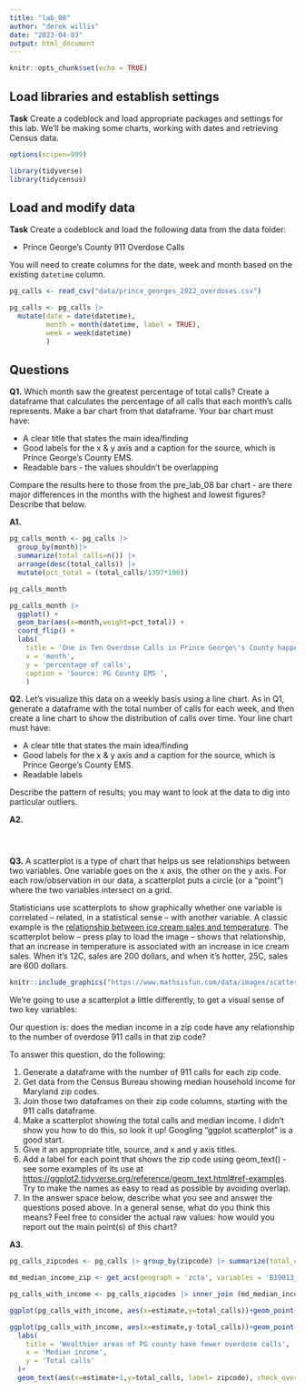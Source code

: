 ```yaml
---
title: "lab_08"
author: "derek willis"
date: "2023-04-03"
output: html_document
---
```


```r
knitr::opts_chunk$set(echo = TRUE)
```

## Load libraries and establish settings

**Task** Create a codeblock and load appropriate packages and settings for this lab. We'll be making some charts, working with dates and retrieving Census data.

```r
options(scipen=999)

library(tidyverse)
library(tidycensus)
```

## Load and modify data

**Task** Create a codeblock and load the following data from the data folder:

-   Prince George's County 911 Overdose Calls

You will need to create columns for the date, week and month based on the existing `datetime` column.

```r
pg_calls <- read_csv("data/prince_georges_2022_overdoses.csv") 

pg_calls <- pg_calls |>
  mutate(date = date(datetime),
         month = month(datetime, label = TRUE),
         week = week(datetime)
         ) 
```

## Questions

**Q1.** Which month saw the greatest percentage of total calls? Create a dataframe that calculates the percentage of all calls that each month's calls represents. Make a bar chart from that dataframe. Your bar chart must have:

-   A clear title that states the main idea/finding
-   Good labels for the x & y axis and a caption for the source, which is Prince George's County EMS.
-   Readable bars - the values shouldn't be overlapping

Compare the results here to those from the pre_lab_08 bar chart - are there major differences in the months with the highest and lowest figures? Describe that below.

**A1.**

```r
pg_calls_month <- pg_calls |>
  group_by(month)|>
  summarize(total_calls=n()) |>
  arrange(desc(total_calls)) |>
  mutate(pct_total = (total_calls/1397*100))

pg_calls_month

```

```r
pg_calls_month |>
  ggplot() +
  geom_bar(aes(x=month,weight=pct_total)) +
  coord_flip() +
  labs(
    title = 'One in Ten Overdose Calls in Prince George\'s County happens in December',
    x = 'month',
    y = 'percentage of calls',
    caption = 'Source: PG County EMS ',
    )

```

**Q2.** Let's visualize this data on a weekly basis using a line chart. As in Q1, generate a dataframe with the total number of calls for each week, and then create a line chart to show the distribution of calls over time. Your line chart must have:

-   A clear title that states the main idea/finding
-   Good labels for the x & y axis and a caption for the source, which is Prince George's County EMS.
-   Readable labels

Describe the pattern of results; you may want to look at the data to dig into particular outliers.

**A2.**

```r

```

```r

```

```r

```

**Q3.** A scatterplot is a type of chart that helps us see relationships between two variables. One variable goes on the x axis, the other on the y axis. For each row/observation in our data, a scatterplot puts a circle (or a "point") where the two variables intersect on a grid.

Statisticians use scatterplots to show graphically whether one variable is correlated -- related, in a statistical sense -- with another variable. A classic example is the [relationship between ice cream sales and temperature](https://www.mathsisfun.com/data/scatter-xy-plots.html). The scatterplot below -- press play to load the image -- shows that relationship, that an increase in temperature is associated with an increase in ice cream sales. When it's 12C, sales are 200 dollars, and when it's hotter, 25C, sales are 600 dollars.

```r
knitr::include_graphics("https://www.mathsisfun.com/data/images/scatter-ice-cream1.svg")
```

We're going to use a scatterplot a little differently, to get a visual sense of two key variables:

Our question is: does the median income in a zip code have any relationship to the number of overdose 911 calls in that zip code?

To answer this question, do the following:

1.  Generate a dataframe with the number of 911 calls for each zip code.
2.  Get data from the Census Bureau showing median household income for Maryland zip codes.
3.  Join those two dataframes on their zip code columns, starting with the 911 calls dataframe.
4.  Make a scatterplot showing the total calls and median income. I didn't show you how to do this, so look it up! Googling "ggplot scatterplot" is a good start.
5.  Give it an appropriate title, source, and x and y axis titles.
6.  Add a label for each point that shows the zip code using geom_text() - see some examples of its use at <https://ggplot2.tidyverse.org/reference/geom_text.html#ref-examples>. Try to make the names as easy to read as possible by avoiding overlap.
7.  In the answer space below, describe what you see and answer the questions posed above. In a general sense, what do you think this means? Feel free to consider the actual raw values: how would you report out the main point(s) of this chart?

**A3.**

```r
pg_calls_zipcodes <- pg_calls |> group_by(zipcode) |> summarize(total_calls = n())

md_median_income_zip <- get_acs(geograph = 'zcta', variables = 'B19013_001', state = 'MD', year =2019)

pg_calls_with_income <- pg_calls_zipcodes |> inner_join (md_median_income_zip, by = c('zipcode'='GEOID'))

ggplot(pg_calls_with_income, aes(x=estimate,y=total_calls))+geom_point()

ggplot(pg_calls_with_income, aes(x=estimate,y-total_calls))+geom_point()+
  labs(
    title = 'Wealthier areas of PG county have fewer overdose calls',
    x = 'Median income',
    y = 'Total calls'
  )+
  geom_text(aes(x=estimate+1,y=total_calls, label= zipcode), check_overlap = TRUE, size=2,angle=45)
```
